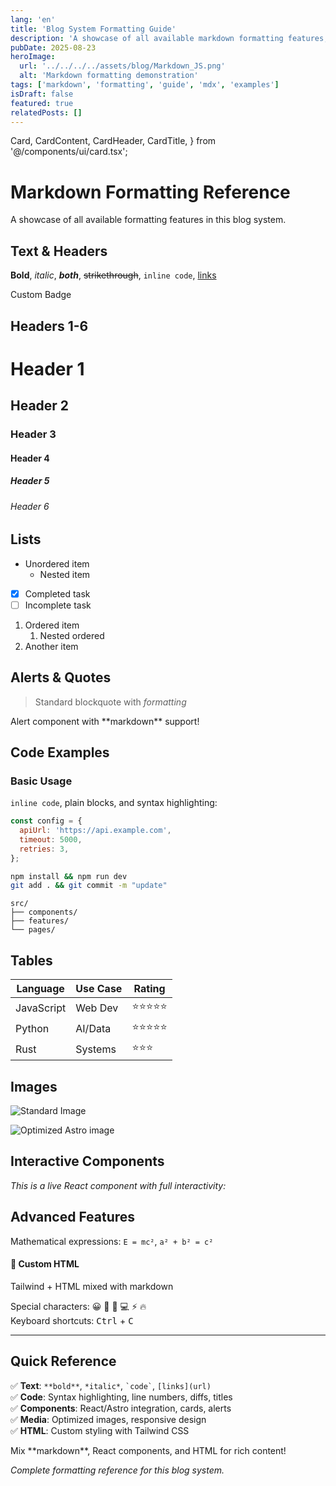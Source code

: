 ```yaml
---
lang: 'en'
title: 'Blog System Formatting Guide'
description: 'A showcase of all available markdown formatting features, MDX components, and interactive elements for this blog system.'
pubDate: 2025-08-23
heroImage:
  url: '../../../../assets/blog/Markdown_JS.png'
  alt: 'Markdown formatting demonstration'
tags: ['markdown', 'formatting', 'guide', 'mdx', 'examples']
isDraft: false
featured: true
relatedPosts: []
---
```


  Card,
  CardContent,
  CardHeader,
  CardTitle,
} from '@/components/ui/card.tsx';

# Markdown Formatting Reference

A showcase of all available formatting features in this blog system.

## Text & Headers

**Bold**, _italic_, **_both_**, ~~strikethrough~~, `inline code`, [links](https://example.com)

<Badge variant="secondary" className="my-2">
  Custom Badge
</Badge>

## Headers 1-6

# Header 1

## Header 2

### Header 3

#### Header 4

##### Header 5

###### Header 6

## Lists

- Unordered item
  - Nested item
- [x] Completed task
- [ ] Incomplete task

1. Ordered item
   1. Nested ordered
2. Another item

## Alerts & Quotes

> Standard blockquote with _formatting_

<InfoAlert title="Custom Alert">
  Alert component with **markdown** support!
</InfoAlert>

## Code Examples

### Basic Usage

`inline code`, plain blocks, and syntax highlighting:

```javascript title="example.js" {2,5} ins={3}
const config = {
  apiUrl: 'https://api.example.com',
  timeout: 5000,
  retries: 3,
};
```

```bash title="Terminal" frame="terminal"
npm install && npm run dev
git add . && git commit -m "update"
```

```text title="Structure" frame="none"
src/
├── components/
├── features/
└── pages/
```

## Tables

| Language   | Use Case | Rating     |
| ---------- | -------- | ---------- |
| JavaScript | Web Dev  | ⭐⭐⭐⭐⭐ |
| Python     | AI/Data  | ⭐⭐⭐⭐⭐ |
| Rust       | Systems  | ⭐⭐⭐     |

## Images

![Standard Image](../../../../assets/placeholder.webp 'Tooltip text')

<Image
  src={placeholderImage}
  alt="Optimized Astro image"
  width={400}
  height={300}
  class="rounded-lg my-4"
/>

## Interactive Components

_This is a live React component with full interactivity:_

<CounterButton client:idle />

<Separator className="my-4" />

## Advanced Features

Mathematical expressions: `E = mc²`, `a² + b² = c²`

<div class="bg-gradient-to-r from-blue-500 to-purple-600 text-white p-4 rounded-lg my-4">
  <h4 class="font-bold">🌈 Custom HTML</h4>
  <p>Tailwind + HTML mixed with markdown</p>
</div>

Special characters: 😀 🎉 🚀 💻 ⚡ 🔥  
Keyboard shortcuts: <kbd>Ctrl</kbd> + <kbd>C</kbd>

---

## Quick Reference

✅ **Text**: `**bold**`, `*italic*`, `` `code` ``, `[links](url)`  
✅ **Code**: Syntax highlighting, line numbers, diffs, titles  
✅ **Components**: React/Astro integration, cards, alerts  
✅ **Media**: Optimized images, responsive design  
✅ **HTML**: Custom styling with Tailwind CSS

<InfoAlert title="📚 Cheat Sheet">
  Mix **markdown**, React components, and HTML for rich content!
</InfoAlert>

_Complete formatting reference for this blog system._
